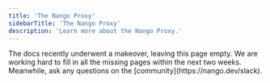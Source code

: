 ```yaml
---
title: 'The Nango Proxy'
sidebarTitle: 'The Nango Proxy'
description: 'Learn more about the Nango Proxy.'
---
```


<Info>
The docs recently underwent a makeover, leaving this page empty. We are working hard to fill in all the missing pages within the next two weeks. Meanwhile, ask any questions on the [community](https://nango.dev/slack).
</Info>